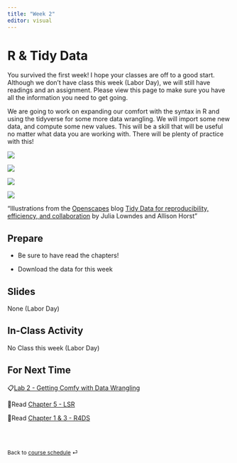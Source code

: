 ```yaml
---
title: "Week 2"
editor: visual
---
```


# R & Tidy Data

You survived the first week! I hope your classes are off to a good start. Although we don't have class this week (Labor Day), we will still have readings and an assignment. Please view this page to make sure you have all the information you need to get going.

We are going to work on expanding our comfort with the syntax in R and using the tidyverse for some more data wrangling. We will import some new data, and compute some new values. This will be a skill that will be useful no matter what data you are working with. There will be plenty of practice with this!

![](images/clipboard-2598929654.jpeg){fig-alt="Stylized text providing an overview of Tidy Data. The top reads “Tidy data is a standard way of mapping the meaning of a dataset to its structure. - Hadley Wickham.” On the left reads “In tidy data: each variable forms a column; each observation forms a row; each cell is a single measurement.” There is an example table on the lower right with columns ‘id’, ‘name’ and ‘color’ with observations for different cats, illustrating tidy data structure." fig-align="center"}

![](images/clipboard-2360662664.jpeg){fig-alt="There are two sets of anthropomorphized data tables. The top group of three tables are all rectangular and smiling, with a shared speech bubble reading “our columns are variables and our rows are observations!”. Text to the left of that group reads “The standard structure of tidy data means that “tidy datasets are all alike…” The lower group of four tables are all different shapes, look ragged and concerned, and have different speech bubbles reading (from left to right) “my column are values and my rows are variables”, “I have variables in columns AND in rows”, “I have multiple variables in a single column”, and “I don’t even KNOW what my deal is.” Next to the frazzled data tables is text “...but every messy dataset is messy in its own way. -Hadley Wickham.”" fig-align="center"}

![](images/clipboard-3996106271.jpeg){fig-alt="On the left is a happy cute fuzzy monster holding a rectangular data frame with a tool that fits the data frame shape. On the workbench behind the monster are other data frames of similar rectangular shape, and neatly arranged tools that also look like they would fit those data frames. The workbench looks uncluttered and tidy. The text above the tidy workbench reads “When working with tidy data, we can use the same tools in similar ways for different datasets…” On the right is a cute monster looking very frustrated, using duct tape and other tools to haphazardly tie data tables together, each in a different way. The monster is in front of a messy, cluttered workbench. The text above the frustrated monster reads “...but working with untidy data often means reinventing the wheel with one-time approaches that are hard to iterate or reuse.”" fig-align="center"}

![](images/clipboard-1634193936.jpeg){fig-alt="Cute fuzzy monsters putting rectangular data tables onto a conveyor belt. Along the conveyor belt line are different automated “stations” that update the data, reading “WRANGLE”, “VISUALIZE”, and “MODEL”. A monster at the end of the conveyor belt is carrying away a table that reads “Complete analysis.”" fig-align="center"}

"Illustrations from the [Openscapes](https://www.openscapes.org/) blog [Tidy Data for reproducibility, efficiency, and collaboration](https://www.openscapes.org/blog/2020/10/12/tidy-data/) by Julia Lowndes and Allison Horst"

## Prepare

-   Be sure to have read the chapters!

-   Download the data for this week

## Slides

None (Labor Day)

## In-Class Activity

No Class this week (Labor Day)

## For Next Time

📋[Lab 2 - Getting Comfy with Data Wrangling](../labs/lab-2_data-wrangling.html)

📖Read [Chapter 5 - LSR](https://learningstatisticswithr.com/book/){target="_blank"}

📖Read [Chapter 1 & 3 - R4DS](https://r4ds.hadley.nz/){target="_blank"}

<br><br>

::: {style="font-size: 0.875em;"}
Back to [course schedule](/ "Course schedule") ⏎
:::
